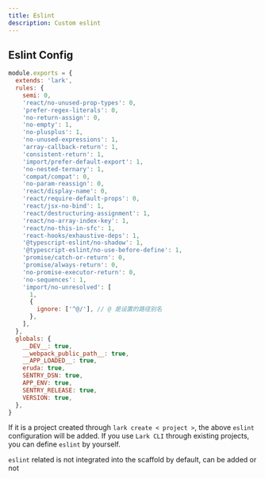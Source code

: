```yaml
---
title: Eslint
description: Custom eslint
---
```


## Eslint Config

```js filename=".eslintrc.js"
module.exports = {
  extends: 'lark',
  rules: {
    semi: 0,
    'react/no-unused-prop-types': 0,
    'prefer-regex-literals': 0,
    'no-return-assign': 0,
    'no-empty': 1,
    'no-plusplus': 1,
    'no-unused-expressions': 1,
    'array-callback-return': 1,
    'consistent-return': 1,
    'import/prefer-default-export': 1,
    'no-nested-ternary': 1,
    'compat/compat': 0,
    'no-param-reassign': 0,
    'react/display-name': 0,
    'react/require-default-props': 0,
    'react/jsx-no-bind': 1,
    'react/destructuring-assignment': 1,
    'react/no-array-index-key': 1,
    'react/no-this-in-sfc': 1,
    'react-hooks/exhaustive-deps': 1,
    '@typescript-eslint/no-shadow': 1,
    '@typescript-eslint/no-use-before-define': 1,
    'promise/catch-or-return': 0,
    'promise/always-return': 0,
    'no-promise-executor-return': 0,
    'no-sequences': 1,
    'import/no-unresolved': [
      1,
      {
        ignore: ['^@/'], // @ 是设置的路径别名
      },
    ],
  },
  globals: {
    __DEV__: true,
    __webpack_public_path__: true,
    __APP_LOADED__: true,
    eruda: true,
    SENTRY_DSN: true,
    APP_ENV: true,
    SENTRY_RELEASE: true,
    VERSION: true,
  },
}
```

If it is a project created through `lark create < project >`, the above `eslint` configuration will be added. If you use `Lark CLI` through existing projects, you can define `eslint` by yourself.

`eslint` related is not integrated into the scaffold by default, can be added or not